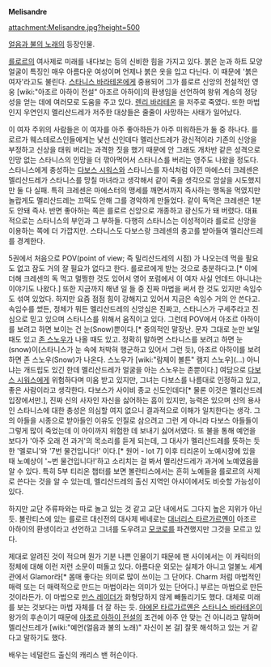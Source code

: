 '''Melisandre'''

attachment:Melisandre.jpg?height=500

[[얼음과 불의 노래]]의 등장인물.

[[를로르]]의 여사제로 미래를 내다보는 등의 신비한 힘을 가지고 있다. 붉은 눈과 하트 모양 얼굴이 특징인 매우 아름다운 여성이며 언제나 붉은 옷을 입고 다닌다. 이 때문에 '붉은 여자'라고도 불린다. [[스타니스 바라테온]]에게 중용되어 그가 를로르 신앙의 전설적인 영웅 [wiki:"아조르 아하이 전설" 아조르 아하이]의 환생임을 선언하여 왕위 계승의 정당성을 얻는 데에 여러모로 도움을 주고 있다. [[렌리 바라테온]] 을 저주로 죽였다. 또한 마법인지 우연인지 멜리산드레가 저주한 대상들은 줄줄이 사망하는 사태가 일어났다.

이 여자 주위의 사람들은 이 여자를 아주 좋아하든가 아주 미워하든가 둘 중 하나다. 를로르가 웨스테로스인들에게는 낯선 신인데다 멜리산드레가 광신적이라 기존의 신앙을 부정하고 신상을 태워 버리는 과격한 짓을 했기 때문에 안 그래도 개차반 같은 성격으로 인망 없는 스타니스의 인망을 더 깎아먹어서 스타니스를 버리는 영주도 나왔을 정도다. 스타니스에게 충성하는 [[다보스 시워스]]와 스타니스를 자식처럼 아낀 마에스터 크레센은 멜리산드레가 스타니스를 망칠 마녀라고 생각해서 같이 죽을 생각으로 암살을 시도했지만 둘 다 실패. 특히 크레센은 마에스터의 맹세를 깨면서까지 즉사하는 맹독을 먹였지만 놀랍게도 멜리산드레는 끄떡도 안해 그를 경악하게 만들었다. 같이 독먹은 크레센은 1분도 안돼 즉사. 반면 좋아하는 쪽은 를로르 신앙으로 개종하고 광신도가 돼 버렸다. 대표적으로는 스타니스의 부인과 그 부하들. 다행히 스타니스는 이성적이라 를로르 신앙을 이용하는 쪽에 더 가깝지만. 스타니스도 다보스랑 크레센의 충고를 받아들여 멜리산드레를 경계한다.

5권에서 처음으로 POV(point of view; 즉 밀리산드레의 시점) 가 나오는데 먹을 필요도 없고 잠도 거의 잘 필요가 없다고 한다. 를로르에게 받는 것으로 충분하다고.[* 이에 더해 크레센의 독 먹고 멀쩡한 것도 있어서 영어 포럼에서 이 여자 사실 언데드 아니냐는 이야기도 나왔다.] 또한 지금까지 해낸 일 들 중 진짜 마법을 써서 한 것도 있지만 속임수도 섞여 있었다. 하지만 요즘 점점 힘이 강해지고 있어서 지금은 속임수 거의 안 쓴다고. 속임수를 썼든, 정체가 뭐든 멜리산드레의 신앙심은 진짜고, 스타니스가 구세주라고 진심으로 믿고 있으며 스타니스를 위해서 움직이고 있다. 그런데 POV에서 아조르 아하이를 보려고 하면 보이는 건 눈(Snow)뿐이다.[* 중의적인 말장난. 문자 그대로 눈만 보일 때도 있고 [[존 스노우]]가 나올 때도 있고. 정확히 말하면 스타니스를 보려고 하면 눈(snow)이(스타니스가 눈 속에 처박혀 행군하고 있어서 그런 듯), 아조르 아하이를 보려 하면 존 스노우(Snow)가 나온다. 스노우가 [wiki:"람제이 볼튼" 램지 스노우](...) 아니냐는 개드립도 있긴 한데 멜리산드레가 얼굴을 아는 스노우는 존뿐이다.] 여담으로 [[다보스 시워스]]에게 위험하다며 미움 받고 있지만, 그녀는 다보스를 나름대로 인정하고 있고, 좋은 사람이라고 생각한다. 다보스가 사이비 종교 신도인데다[* 물론 이것은 멜리산드레 입장에서만.], 진짜 신의 사자인 자신을 싫어하는 흠이 있지만, 능력은 있으며 신의 용사인 스타니스에 대한 충성은 의심할 여지 없으니 결과적으로 이해가 일치한다는 생각. 그의 아들을 시종으로 받아들인 이유도 인질로 삼으려고 그런 게 아니라 다보스 아들들이 그렇게 많이 죽었는데 이 아이까지 위험한 데 보내기 싫어서였다. 또 불을 통해 예언을 보다가 '아주 오래 전 과거'의 목소리를 듣게 되는데, 그 대사가 멜리산드레를 뜻하는 듯한 '멜로니'와 '7번 물건입니다!' 이다.[* 원어 - lot 7] 이후 티리온이 노예시장에 있을 때 노예상이 '~번 물건입니다!'하고 소리치는 걸 봐서 멜리산드레가 과거에 노예였음을 알 수 있다. 특히 5부 티리온 챕터를 보면 볼란티스에서는 흔히 노예들을 를로르의 사제로 쓴다는 것을 알 수 있는데, 멜리산드레의 출신 지역인 아샤이에서도 비슷할 가능성이 있다.

하지만 교단 주류파와는 따로 놀고 있는 것 같고 교단 내에서도 그다지 높은 지위가 아닌 듯. 볼란티스에 있는 를로르 대신전의 대사제 베네로는 [[대너리스 타르가르옌]]이 아조르 아하이의 환생이라고 선언하고 그녀를 도우려고 [[모코로]]를 파견했지만 그것을 모르고 있다. 

제대로 알려진 것이 적으며 뭔가 기분 나쁜 인물이기 때문에 팬 사이에서는 이 캐릭터의 정체에 대해 이런 저런 소문이 떠돌고 있다. 아름다운 외모는 실제가 아니고 얼불노 세계관에서 Glamor라[* 몸매 좋다는 의미로 많이 쓰이는 그 단어다. Charm 처럼 마법적인 매력 또는 더 매력적으로 만드는 마법이라는 의미가 있는 단어다.] 부르는 마법으로 만든 것이라든가. 이 마법으로 [[만스 레이더]]가 화형당하지 않게 빼돌리기도 했다. 대체로 미래를 보는 것보다는 마법 자체를 더 잘 하는 듯. [[아에몬 타르가르옌]]은 [[스타니스 바라테온]]이 왕가의 후손이기 때문에 [[아조르 아하이 전설]]의 조건에 아주 안 맞는 건 아니라고 말하며 멜리산드레가 [wiki:"예언(얼음과 불의 노래)" 자신이 본 걸] 잘못 해석하고 있는 거 같다고 말하기도 했다. 

배우는 네덜란드 출신의 캐리스 밴 허슨이다.
